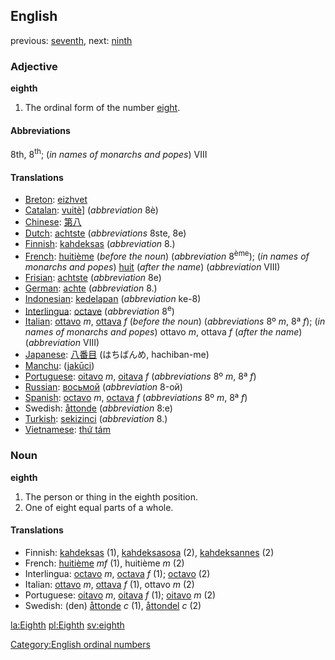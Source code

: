 ==English==
previous: [[seventh]], next: [[ninth]]

===Adjective===
'''eighth'''
# The ordinal form of the number [[eight]].

====Abbreviations====
8th, 8<sup>th</sup>; (''in names of monarchs and popes'') VIII

====Translations====

*[[Breton]]: [[eizhvet]]
*[[Catalan]]: [[vuitè]]] (''abbreviation'' 8è)
*[[Chinese]]: [[第八]]
*[[Dutch]]: [[achtste]] (''abbreviations'' 8ste, 8e)
*[[Finnish]]: [[kahdeksas]] (''abbreviation'' 8.)
*[[French]]: [[huitième]] (''before the noun'') (''abbreviation'' 8<sup>ème</sup>); (''in names of monarchs and popes'') [[huit]] (''after the name'') (''abbreviation'' VIII)
*[[Frisian]]: [[achtste]] (''abbreviation'' 8e)
*[[German]]: [[achte]] (''abbreviation'' 8.)
*[[Indonesian]]: [[kedelapan]] (''abbreviation'' ke-8)
*[[Interlingua]]: [[octave]] (''abbreviation'' 8<sup>e</sup>)
*[[Italian]]: [[ottavo]] ''m'', [[ottava]] ''f'' (''before the noun'') (''abbreviations'' 8º ''m'', 8ª ''f''); (''in names of monarchs and popes'') ottavo ''m'', ottava ''f'' (''after the name'') (''abbreviation'' VIII)
*[[Japanese]]: [[八番目]] (はちばんめ, hachiban-me)
*[[Manchu]]: ([[jakūci]])
*[[Portuguese]]: [[oitavo]] ''m'', [[oitava]] ''f'' (''abbreviations'' 8º ''m'', 8ª ''f'')
*[[Russian]]: [[восьмой]] (''abbreviation'' 8-ой)
*[[Spanish]]: [[octavo]] ''m'', [[octava]] ''f'' (''abbreviations'' 8º ''m'', 8ª ''f'')
*Swedish: [[åttonde]] (''abbreviation'' 8:e)
*[[Turkish]]: [[sekizinci]] (''abbreviation'' 8.)
*[[Vietnamese]]: [[thứ tám]]

===Noun===
'''eighth'''

#The person or thing in the eighth position.
#One of eight equal parts of a whole.

====Translations====

*Finnish: [[kahdeksas]] (1), [[kahdeksasosa]] (2), [[kahdeksannes]] (2)
*French: [[huitième]] ''mf'' (1), huitième ''m'' (2)
*Interlingua: [[octavo]] ''m'', [[octava]] ''f'' (1); [[octavo]] (2)
*Italian: [[ottavo]] ''m'', [[ottava]] ''f'' (1), ottavo ''m'' (2)
*Portuguese: [[oitavo]] ''m'', [[oitava]] ''f'' (1); [[oitavo]] ''m'' (2)
*Swedish: (den) [[åttonde]] ''c'' (1), [[åttondel]] ''c'' (2)

[[Category:English ordinal numbers]]

[[la:Eighth]]
[[pl:Eighth]]
[[sv:eighth]]